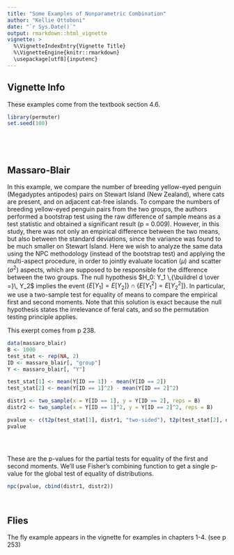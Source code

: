 ```yaml
---
title: "Some Examples of Nonparametric Combination"
author: "Kellie Ottoboni"
date: "`r Sys.Date()`"
output: rmarkdown::html_vignette
vignette: >
  %\VignetteIndexEntry{Vignette Title}
  %\VignetteEngine{knitr::rmarkdown}
  \usepackage[utf8]{inputenc}
---
```


## Vignette Info

These examples come from the textbook section 4.6.

```r
library(permuter)
set.seed(100)



 


```

## Massaro-Blair

In this example, we compare the number of breeding yellow-eyed penguin (Megadyptes antipodes) pairs on Stewart Island (New Zealand), where cats are present, and on adjacent cat-free islands. To compare the numbers of breeding yellow-eyed penguin pairs from the two groups, the authors performed a bootstrap test using the raw difference of sample means as a test statistic and obtained a significant result (p = 0.009). However, in this study, there was not only an empirical difference between the two means, but also between the standard deviations, since the variance was found to be much smaller on Stewart Island. Here we wish to analyze the same data using the NPC methodology (instead of the bootstrap test) and applying the multi-aspect procedure, in order to jointly evaluate location ($\mu$) and scatter ($\sigma^2$) aspects, which are supposed to be responsible for the difference between the two groups. The null hypothesis $H_0: Y_1 \,{\buildrel d \over =}\, Y_2$ implies the event $\{E[Y_1] = E[Y_2]\} \cap \{E[Y_1^2] = E[Y_2^2]\}$. In particular, we use a two-sample test for equality of means to compare the empirical first and second moments. Note that this solution is exact because the null hypothesis states the irrelevance of feral cats, and so the permutation testing principle applies.

This exerpt comes from p 238.

```r
data(massaro_blair)
B <- 1000
test_stat <- rep(NA, 2)
ID <- massaro_blair[, "group"]
Y <- massaro_blair[, "Y"]

test_stat[1] <- mean(Y[ID == 1]) - mean(Y[ID == 2])
test_stat[2] <- mean(Y[ID == 1]^2) - mean(Y[ID == 2]^2)

distr1 <- two_sample(x = Y[ID == 1], y = Y[ID == 2], reps = B)
distr2 <- two_sample(x = Y[ID == 1]^2, y = Y[ID == 2]^2, reps = B)

pvalue <- c(t2p(test_stat[1], distr1, "two-sided"), t2p(test_stat[2], distr2, "two-sided"))
pvalue


 


```

These are the p-values for the partial tests for equality of the first and second moments. We'll use Fisher's combining function to get a single p-value for the global test of equality of distributions.
```r

npc(pvalue, cbind(distr1, distr2))

 


```

## Flies

The fly example appears in the vignette for examples in chapters 1-4. (see p 253)